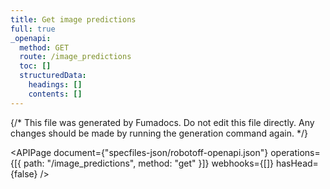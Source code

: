 ```yaml
---
title: Get image predictions
full: true
_openapi:
  method: GET
  route: /image_predictions
  toc: []
  structuredData:
    headings: []
    contents: []
---
```


{/* This file was generated by Fumadocs. Do not edit this file directly. Any changes should be made by running the generation command again. */}

<APIPage
  document={"specfiles-json/robotoff-openapi.json"}
  operations={[{ path: "/image_predictions", method: "get" }]}
  webhooks={[]}
  hasHead={false}
/>

